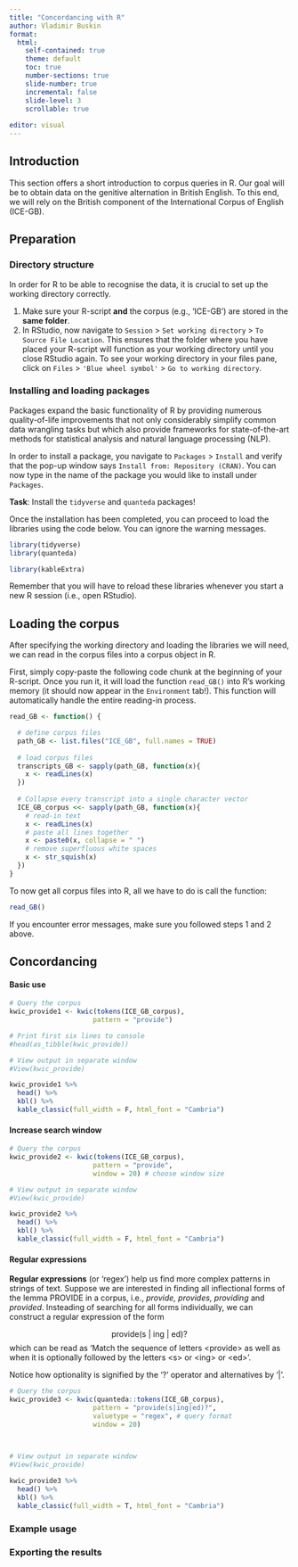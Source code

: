 ```yaml
---
title: "Concordancing with R"
author: Vladimir Buskin
format:
  html:
    self-contained: true
    theme: default
    toc: true
    number-sections: true
    slide-number: true
    incremental: false
    slide-level: 3
    scrollable: true
    
editor: visual
---
```


## Introduction

This section offers a short introduction to corpus queries in R. Our
goal will be to obtain data on the genitive alternation in British
English. To this end, we will rely on the British component of the
International Corpus of English (ICE-GB).

## Preparation

### Directory structure

In order for R to be able to recognise the data, it is crucial to set up
the working directory correctly.

1.  Make sure your R-script **and** the corpus (e.g., 'ICE-GB') are
    stored in the **same folder**.
2.  In RStudio, now navigate to `Session` \> `Set working directory` \>
    `To Source File Location`. This ensures that the folder where you
    have placed your R-script will function as your working directory
    until you close RStudio again. To see your working directory in your
    files pane, click on `Files` \> `'Blue wheel symbol'` \>
    `Go to working directory`.

### Installing and loading packages

Packages expand the basic functionality of R by providing numerous
quality-of-life improvements that not only considerably simplify common
data wrangling tasks but which also provide frameworks for
state-of-the-art methods for statistical analysis and natural language
processing (NLP).

In order to install a package, you navigate to `Packages` \> `Install`
and verify that the pop-up window says
`Install from: Repository (CRAN)`. You can now type in the name of the
package you would like to install under `Packages`.

**Task**: Install the `tidyverse` and `quanteda` packages!

Once the installation has been completed, you can proceed to load the
libraries using the code below. You can ignore the warning messages.

```r

library(tidyverse)
library(quanteda)
```

```r

library(kableExtra)

```


Remember that you will have to reload these libraries whenever you start
a new R session (i.e., open RStudio).

## Loading the corpus

After specifying the working directory and loading the libraries we will
need, we can read in the corpus files into a corpus object in R.

First, simply copy-paste the following code chunk at the beginning of
your R-script. Once you run it, it will load the function `read_GB()`
into R's working memory (it should now appear in the `Environment`
tab!). This function will automatically handle the entire reading-in
process.

```r

read_GB <- function() {

  # define corpus files
  path_GB <- list.files("ICE_GB", full.names = TRUE)
  
  # load corpus files
  transcripts_GB <- sapply(path_GB, function(x){
    x <- readLines(x)
  })
  
  # Collapse every transcript into a single character vector
  ICE_GB_corpus <<- sapply(path_GB, function(x){
    # read-in text
    x <- readLines(x)
    # paste all lines together
    x <- paste0(x, collapse = " ")
    # remove superfluous white spaces
    x <- str_squish(x)
  })
}
```

To now get all corpus files into R, all we have to do is call the
function:

```r

read_GB()
```

If you encounter error messages, make sure you followed steps 1 and 2
above.

## Concordancing

#### Basic use

```r

# Query the corpus
kwic_provide1 <- kwic(tokens(ICE_GB_corpus),
                     pattern = "provide")

# Print first six lines to console
#head(as_tibble(kwic_provide))

# View output in separate window
#View(kwic_provide)
```

```r

kwic_provide1 %>% 
  head() %>% 
  kbl() %>% 
  kable_classic(full_width = F, html_font = "Cambria")

```


#### Increase search window

```r

# Query the corpus
kwic_provide2 <- kwic(tokens(ICE_GB_corpus),
                     pattern = "provide",
                     window = 20) # choose window size

# View output in separate window
#View(kwic_provide)
```

```r

kwic_provide2 %>% 
  head() %>% 
  kbl() %>% 
  kable_classic(full_width = F, html_font = "Cambria")

```



#### Regular expressions

**Regular expressions** (or 'regex') help us find more complex patterns
in strings of text. Suppose we are interested in finding all
inflectional forms of the lemma PROVIDE in a corpus, i.e., *provide, provides,
providing* and *provided*. Insteading of searching for all forms individually, we can construct a regular expression of the form 

$$
\text{provide(s | ing | ed)?}
$$
which can be read as 'Match the sequence of letters 
\<provide\> as well as when it is optionally followed by the letters \<s\> or \<ing\> or \<ed\>'.

Notice how optionality is signified by the '?' operator and alternatives by '|'.


```r

# Query the corpus
kwic_provide3 <- kwic(quanteda::tokens(ICE_GB_corpus),
                     pattern = "provide(s|ing|ed)?",
                     valuetype = "regex", # query format
                     window = 20)

                     

# View output in separate window
#View(kwic_provide)
```

```r

kwic_provide3 %>% 
  head() %>% 
  kbl() %>% 
  kable_classic(full_width = T, html_font = "Cambria")

```

### Example usage

### Exporting the results
